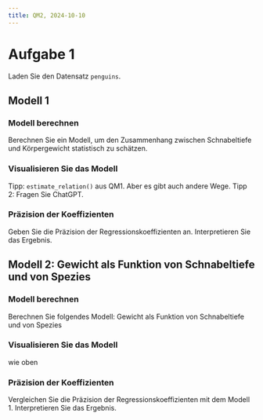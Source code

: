 ```yaml
---
title: QM2, 2024-10-10
---
```



# Aufgabe 1

Laden Sie den Datensatz `penguins`. 

## Modell 1

### Modell berechnen

Berechnen Sie ein Modell, um den Zusammenhang zwischen 
Schnabeltiefe und Körpergewicht statistisch zu schätzen.


### Visualisieren Sie das Modell

Tipp: `estimate_relation()` aus QM1. Aber es gibt auch andere Wege. 
Tipp 2: Fragen Sie ChatGPT.

### Präzision der Koeffizienten

Geben Sie die Präzision der Regressionskoeffizienten an. 
Interpretieren Sie das Ergebnis.


## Modell 2: Gewicht als Funktion von Schnabeltiefe und von Spezies


### Modell berechnen

Berechnen Sie folgendes Modell: Gewicht als Funktion von Schnabeltiefe und von Spezies


### Visualisieren Sie das Modell

wie oben


### Präzision der Koeffizienten

Vergleichen Sie die Präzision der Regressionskoeffizienten mit dem Modell 1. Interpretieren Sie das Ergebnis.


